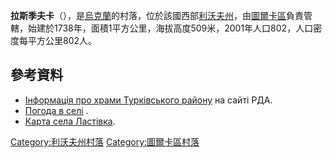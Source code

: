 {{coord|49|13|32|N|23|11|21|E|scale:100000|display=title}}

'''拉斯季夫卡'''（{{lang-uk|Ластівка}}），是[[烏克蘭|烏克蘭]]的村落，位於該國西部[[利沃夫州|利沃夫州]]，由[[圖爾卡區|圖爾卡區]]負責管轄，始建於1738年，面積1平方公里，海拔高度509米，2001年人口802，人口密度每平方公里802人。

==參考資料==
* [http://turka-rda.gov.ua/turkivschyna-turystychna/1284-2/ Інформація про храми Турківського району] {{Wayback|url=http://turka-rda.gov.ua/turkivschyna-turystychna/1284-2/ |date=20161006031122 }} на сайті РДА.
* [http://ua.sinoptik.ua/погода-ластівка Погода в селі] {{Wayback|url=http://ua.sinoptik.ua/%D0%BF%D0%BE%D0%B3%D0%BE%D0%B4%D0%B0-%D0%BB%D0%B0%D1%81%D1%82%D1%96%D0%B2%D0%BA%D0%B0 |date=20110518211344 }}.
* [https://web.archive.org/web/20161015051701/http://www.panoramio.com/photo/33347515 Карта села Ластівка].

{{DEFAULTSORT:Ластівка}}
[[Category:利沃夫州村落|Category:利沃夫州村落]]
[[Category:圖爾卡區村落|Category:圖爾卡區村落]]


{{Lviv-geo-stub}}